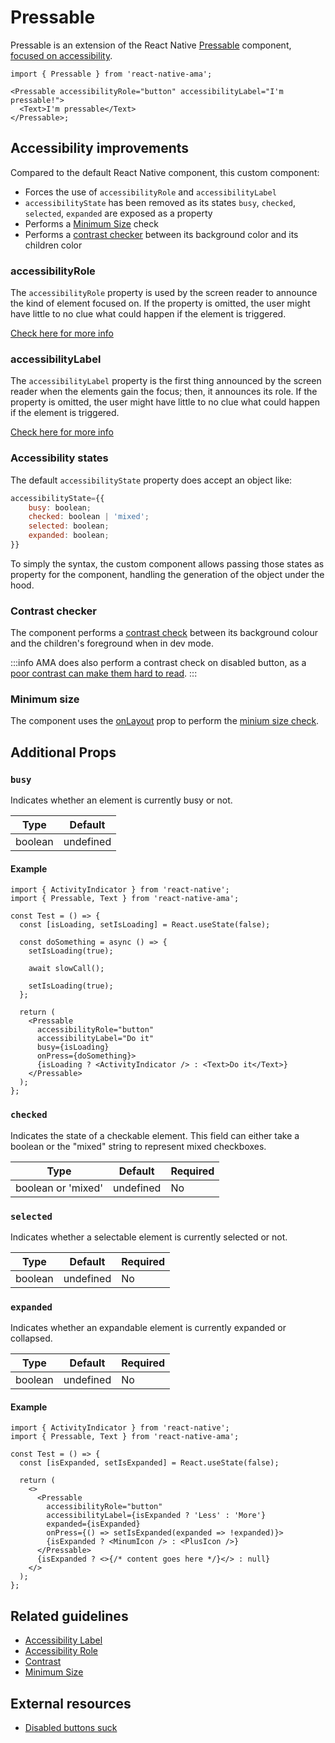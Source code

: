 
# Pressable

Pressable is an extension of the React Native [Pressable](https://reactnative.dev/docs/pressable) component, [focused on accessibility](#accessibility-improvements).

```tsx
import { Pressable } from 'react-native-ama';

<Pressable accessibilityRole="button" accessibilityLabel="I'm pressable!">
  <Text>I'm pressable</Text>
</Pressable>;
```

## Accessibility improvements

Compared to the default React Native component, this custom component:

- Forces the use of `accessibilityRole` and `accessibilityLabel` <DevOnly />
- `accessibilityState` has been removed as its states `busy`, `checked`, `selected`, `expanded` are exposed as a property
- Performs a [Minimum Size](../guidelines/minimum-size.md) check <DevOnly />
- Performs a [contrast checker](../guidelines/contrast.md) between its background color and its children color <DevOnly />

### accessibilityRole

The `accessibilityRole` property is used by the screen reader to announce the kind of element focused on. If the property is omitted, the user might have little to no clue what could happen if the element is triggered.

[Check here for more info](../guidelines/accessibility-role)

### accessibilityLabel

The `accessibilityLabel` property is the first thing announced by the screen reader when the elements gain the focus; then, it announces its role. If the property is omitted, the user might have little to no clue what could happen if the element is triggered.

[Check here for more info](../guidelines/accessibility-label)

### Accessibility states

The default `accessibilityState` property does accept an object like:

```js
accessibilityState={{
    busy: boolean;
    checked: boolean | 'mixed';
    selected: boolean;
    expanded: boolean;
}}
```

To simply the syntax, the custom component allows passing those states as property for the component, handling the generation of the object under the hood.

### Contrast checker

The component performs a [contrast check](../guidelines/contrast.md) between its background colour and the children's foreground when in dev mode.

:::info
AMA does also perform a contrast check on disabled button, as a [poor contrast can make them hard to read](https://axesslab.com/disabled-buttons-suck/#they-are-hard-to-see).
:::

### Minimum size

The component uses the [onLayout](https://reactnative.dev/docs/layoutevent) prop to perform the [minium size check](../guidelines/minimum-size.md).

## Additional Props

### `busy`

Indicates whether an element is currently busy or not.

| Type    | Default   |
| ------- | --------- |
| boolean | undefined |

#### Example

```tsx
import { ActivityIndicator } from 'react-native';
import { Pressable, Text } from 'react-native-ama';

const Test = () => {
  const [isLoading, setIsLoading] = React.useState(false);

  const doSomething = async () => {
    setIsLoading(true);

    await slowCall();

    setIsLoading(true);
  };

  return (
    <Pressable
      accessibilityRole="button"
      accessibilityLabel="Do it"
      busy={isLoading}
      onPress={doSomething}>
      {isLoading ? <ActivityIndicator /> : <Text>Do it</Text>}
    </Pressable>
  );
};
```

### `checked`

Indicates the state of a checkable element. This field can either take a boolean or the "mixed" string to represent mixed checkboxes.

| Type               | Default   | Required |
| ------------------ | --------- | -------- |
| boolean or 'mixed' | undefined | No       |

### `selected`

Indicates whether a selectable element is currently selected or not.

| Type    | Default   | Required |
| ------- | --------- | -------- |
| boolean | undefined | No       |

### `expanded`

Indicates whether an expandable element is currently expanded or collapsed.

| Type    | Default   | Required |
| ------- | --------- | -------- |
| boolean | undefined | No       |

#### Example

```tsx
import { ActivityIndicator } from 'react-native';
import { Pressable, Text } from 'react-native-ama';

const Test = () => {
  const [isExpanded, setIsExpanded] = React.useState(false);

  return (
    <>
      <Pressable
        accessibilityRole="button"
        accessibilityLabel={isExpanded ? 'Less' : 'More'}
        expanded={isExpanded}
        onPress={() => setIsExpanded(expanded => !expanded)}>
        {isExpanded ? <MinumIcon /> : <PlusIcon />}
      </Pressable>
      {isExpanded ? <>{/* content goes here */}</> : null}
    </>
  );
};
```

## Related guidelines

- [Accessibility Label](../guidelines/accessibility-label)
- [Accessibility Role](../guidelines/accessibility-role)
- [Contrast](../guidelines/contrast)
- [Minimum Size](../guidelines/minimum-size)

## External resources

- [Disabled buttons suck](https://axesslab.com/disabled-buttons-suck/)

